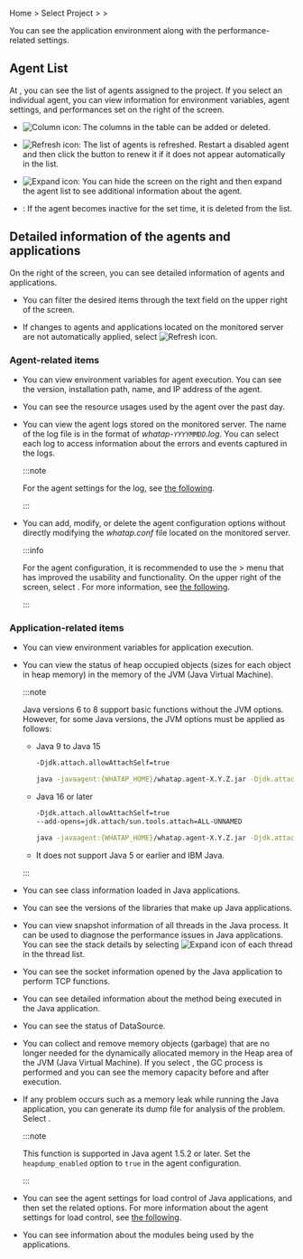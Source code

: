 Home > Select Project > <Cmdname sid="app_upper" className="uitext" /> > <Cmdname sid="agentsConfiguration" className="uitext" />

You can see the application environment along with the performance-related settings.

<ProdImg img="ipa-main.png" desc="Instance Performance Analysis" />

## Agent List

At <Cmdname sid="application_agents" className="uitext" />, you can see the list of agents assigned to the project. If you select an individual agent, you can view information for environment variables, agent settings, and performances set on the right of the screen.

-   ![Column icon](/img/ico-column.svg): The columns in the table can be added or deleted.

-   ![Refresh icon](/img/ico-refresh.svg): The list of agents is refreshed. Restart a disabled agent and then click the button to renew it if it does not appear automatically in the list.

-   ![Expand icon](/img/ic-s-arrows-alt.svg): You can hide the screen on the right and then expand the agent list to see additional information about the agent.

    <ImgLang img='ipa-agent-list.png' desc='Agent List' />

-   <Cmdname sid="inactive_agent_deletion_time" className="uitext" />: If the agent becomes inactive for the set time, it is deleted from the list.

## Detailed information of the agents and applications

On the right of the screen, you can see detailed information of agents and applications. 

-   You can filter the desired items through the text field on the upper right of the screen. 

-   If changes to agents and applications located on the monitored server are not automatically applied, select ![Refresh icon](/img/ico-refresh.png).

### Agent-related items

-   <Cmdname sid="runtime_boot_env" className="uitext" />

    You can view environment variables for agent execution. You can see the version, installation path, name, and IP address of the agent.

<InDoc product="dotnet,golang,php">

-   <Cmdname sid="agent_status" className="uitext" />

    You can see the resource usages used by the agent over the past day.

</InDoc>

-   <Cmdname sid="agent_log" className="uitext" />

    You can view the agent logs stored on the monitored server. The name of the log file is in the format of _whatap-`YYYYMMDD`.log_. You can select each log to access information about the errors and events captured in the logs.

    :::note

    For the agent settings for the log, see [the following](agent-log).

    :::

-   <Cmdname sid="agent_configuration" className="uitext" />

    You can add, modify, or delete the agent configuration options without directly modifying the _whatap.conf_ file located on the monitored server.

    :::info

    For the agent configuration, it is recommended to use the <Cmdname sid="management" className="uitext" /> > <Cmdname sid="agent_configuration" className="uitext" /> menu that has improved the usability and functionality. On the upper right of the screen, select <Cmdname sid="new_agents_setting" className="uitext" />. For more information, see [the following](set-agent#set-agent-service).

    :::

### Application-related items

-   <Cmdname sid="boot_env" className="uitext" />

    You can view environment variables for application execution.

<InDoc product="java">

-   <Cmdname sid="heap_histogram" className="uitext" />

    You can view the status of heap occupied objects (sizes for each object in heap memory) in the memory of the JVM (Java Virtual Machine).

    :::note

    Java versions 6 to 8 support basic functions without the JVM options. However, for some Java versions, the JVM options must be applied as follows:

    -   Java 9 to Java 15

        ```bash
        -Djdk.attach.allowAttachSelf=true
        ```

        ```bash title="example"
        java -javaagent:{WHATAP_HOME}/whatap.agent-X.Y.Z.jar -Djdk.attach.allowAttachSelf=true -jar {application.jar}
        ```

    -   Java 16 or later

        ```bash
        -Djdk.attach.allowAttachSelf=true
        --add-opens=jdk.attach/sun.tools.attach=ALL-UNNAMED
        ```

        ```bash title="example"
        java -javaagent:{WHATAP_HOME}/whatap.agent-X.Y.Z.jar -Djdk.attach.allowAttachSelf=true --add-opens=java.base/java.lang=ALL-UNNAMED --add-opens=jdk.attach/sun.tools.attach=ALL-UNNAMED -jar {application.jar}
        ```

    -   It does not support Java 5 or earlier and IBM Java.

    :::

-   <Cmdname sid="loaded_classes" className="uitext" />

    You can see class information loaded in Java applications.

-   <Cmdname sid="components_version" className="uitext" />

    You can see the versions of the libraries that make up Java applications.

-   <Cmdname sid="thread_list" className="uitext" />

    You can view snapshot information of all threads in the Java process. It can be used to diagnose the performance issues in Java applications. You can see the stack details by selecting ![Expand icon](/img/ico-expander.svg) of each thread in the thread list.

-   <Cmdname sid="open_socket_count" className="uitext" />

    You can see the socket information opened by the Java application to perform TCP functions.

-   <Cmdname sid="method_stat" className="uitext" />

    You can see detailed information about the method being executed in the Java application.

-   <Cmdname sid="datasource_status" className="uitext" />

    You can see the status of DataSource.

-   <Cmdname sid="system_gc_only" className="uitext" />

    You can collect and remove memory objects (garbage) that are no longer needed for the dynamically allocated memory in the Heap area of the JVM (Java Virtual Machine). If you select <Cmdname sid="run" className="uitext" />, the GC process is performed and you can see the memory capacity before and after execution.

-   <Cmdname sid="heap_dump" className="uitext" />

    If any problem occurs such as a memory leak while running the Java application, you can generate its dump file for analysis of the problem. Select <Cmdname sid="dump_heap" className="uitext" />.

    :::note

    This function is supported in Java agent 1.5.2 or later. Set the `heapdump_enabled` option to `true` in the agent configuration.

    :::

-   <Cmdname sid="configuration_throttling" className="uitext" />

    You can see the agent settings for load control of Java applications, and then set the related options. For more information about the agent settings for load control, see [the following](agent-load-amount).

</InDoc>

<InDoc product="nodejs,php,python">

-   <Cmdname sid="module_dependency" className="uitext" />

    You can see information about the modules being used by the applications.

</InDoc>
